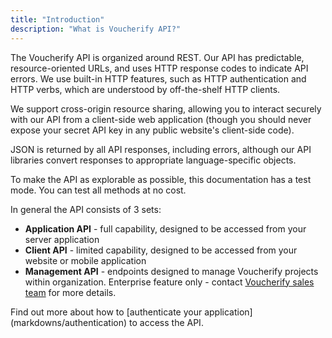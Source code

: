 ```yaml
---
title: "Introduction"
description: "What is Voucherify API?"
---
```


The Voucherify API is organized around REST. Our API has predictable, resource-oriented URLs, and uses HTTP response codes to indicate API errors. We use built-in HTTP features, such as HTTP authentication and HTTP verbs, which are understood by off-the-shelf HTTP clients.

We support cross-origin resource sharing, allowing you to interact securely with our API from a client-side web application (though you should never expose your secret API key in any public website's client-side code).

JSON is returned by all API responses, including errors, although our API libraries convert responses to appropriate language-specific objects.

To make the API as explorable as possible, this documentation has a test mode. You can test all methods at no cost.

In general the API consists of 3 sets:

* **Application API** - full capability, designed to be accessed from your server application
* **Client API** - limited capability, designed to be accessed from your website or mobile application
* **Management API** - endpoints designed to manage Voucherify projects within organization. Enterprise feature only - contact [Voucherify sales team](https://www.voucherify.io/contact-sales "Contact Voucherify Sales") for more details.

<Note>
  Find out more about how to [authenticate your application](markdowns/authentication) to access the API.
</Note>
